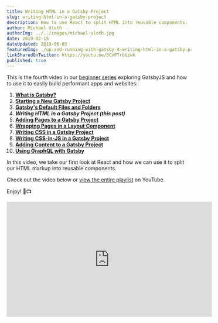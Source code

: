```yaml
---
title: Writing HTML in a Gatsby Project
slug: writing-html-in-a-gatsby-project
description: How to use React to split HTML into reusable components.
author: Michael Uloth
authorImg: ../../images/michael-uloth.jpg
date: 2019-02-15
dateUpdated: 2019-06-03
featuredImg: ./up-and-running-with-gatsby-4-writing-html-in-a-gatsby-project.png
linkSharedOnTwitter: https://youtu.be/5CxPTrbUzwk
published: true
---
```


This is the fourth video in our [beginner series](https://www.youtube.com/watch?v=eCtgG5Sx6kk&list=PLs_LGDWysHJptEmAKxXjLCQvl7sAbXPBw) exploring GatsbyJS and how to use it to easily build performant apps and websites:

1. [**What is Gatsby?**](https://www.upandrunningtutorials.com/up-and-running-with-gatsby-1-what-is-gatsby)
2. [**Starting a New Gatsby Project**](https://www.upandrunningtutorials.com/up-and-running-with-gatsby-2-starting-a-new-gatsby-project)
3. [**Gatsby's Default Files and Folders**](https://www.upandrunningtutorials.com/up-and-running-with-gatsby-3-gatsbys-default-files-and-folders)
4. **_Writing HTML in a Gatsby Project (this post)_**
5. [**Adding Pages to a Gatsby Project**](https://www.upandrunningtutorials.com/up-and-running-with-gatsby-5-adding-pages-to-a-gatsby-project)
6. [**Wrapping Pages in a Layout Component**](https://www.upandrunningtutorials.com/up-and-running-with-gatsby-6-wrapping-pages-in-a-layout-component)
7. [**Writing CSS in a Gatsby Project**](https://www.upandrunningtutorials.com/up-and-running-with-gatsby-7-writing-css-in-a-gatsby-project)
8. [**Writing CSS-in-JS in a Gatsby Project**](https://www.upandrunningtutorials.com/up-and-running-with-gatsby-8-writing-css-in-js-in-a-gatsby-project)
9. [**Adding Content to a Gatsby Project**](https://www.upandrunningtutorials.com/up-and-running-with-gatsby-9-adding-content-to-a-gatsby-project)
10. [**Using GraphQL with Gatsby**](https://www.upandrunningtutorials.com/up-and-running-with-gatsby-10-using-graphql-with-gatsby/)

In this video, we take our first look at React and how we can use it to split our HTML markup into reusable components.

Check out the video below or [view the entire playlist](https://www.youtube.com/watch?v=eCtgG5Sx6kk&list=PLs_LGDWysHJptEmAKxXjLCQvl7sAbXPBw) on YouTube.

Enjoy! 🎉📺

<iframe 
  width="560" 
  height="315" 
  src="https://www.youtube.com/embed/5CxPTrbUzwk" 
  frameborder="0" 
  allow="accelerometer; autoplay; encrypted-media; gyroscope; picture-in-picture" 
  allowfullscreen
></iframe>